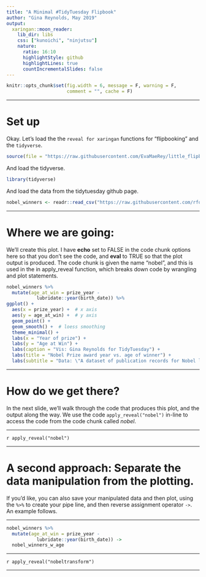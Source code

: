 ```yaml
---
title: "A Minimal #TidyTuesday Flipbook"
author: "Gina Reynolds, May 2019"
output:
  xaringan::moon_reader:
    lib_dir: libs
    css: ["kunoichi", "ninjutsu"]
    nature:
      ratio: 16:10
      highlightStyle: github
      highlightLines: true
      countIncrementalSlides: false
---
```



```r
knitr::opts_chunk$set(fig.width = 6, message = F, warning = F, 
                      comment = "", cache = F)
```



---

# Set up

Okay. Let's load the the `reveal for xaringan` functions for "flipbooking" and the `tidyverse`.

```r
source(file = "https://raw.githubusercontent.com/EvaMaeRey/little_flipbooks_library/master/xaringan_reveal_parentheses_balanced.R")
```


And load the tidyverse.

```r
library(tidyverse)
```

And load the data from the tidytuesday github page. 

```r
nobel_winners <- readr::read_csv("https://raw.githubusercontent.com/rfordatascience/tidytuesday/master/data/2019/2019-05-14/nobel_winners.csv")

```

---

# Where we are going: 

We'll create this plot.  I have **echo** set to FALSE in the code chunk options here so that you don't see the code, and **eval** to TRUE so that the plot output is produced.  The code chunk is given the name "nobel", and this is used in the in apply_reveal function, which breaks down code by wrangling and plot statements. 

```r
nobel_winners %>% 
  mutate(age_at_win = prize_year -
           lubridate::year(birth_date)) %>% 
ggplot() + 
  aes(x = prize_year) +  # x axis 
  aes(y = age_at_win) +  # y axis
  geom_point() +
  geom_smooth() +  # loess smoothing
  theme_minimal() +
  labs(x = "Year of prize") +
  labs(y = "Age at Win") +
  labs(caption = "Vis: Gina Reynolds for TidyTuesday") +
  labs(title = "Nobel Prize award year vs. age of winner") +
  labs(subtitle = "Data: \"A dataset of publication records for Nobel laureates\" \nLi, Jichao; Yin, Yian; Fortunato, Santo; Wang Dashun, 2018 ")
```
 

 
---

# How do we get there?

In the next slide, we'll walk through the code that produces this plot, and the output along the way. We use the code `apply_reveal("nobel")` in-line to access the code from the code chunk called *nobel*.
 
---

`r apply_reveal("nobel")`


---

# A second approach: Separate the data manipulation from the plotting.

If you'd like, you can also save your manipulated data and then plot, using the `%>%` to create your pipe line, and then reverse assignment operator `->`.  An example follows. 

---

```r
nobel_winners %>% 
  mutate(age_at_win = prize_year -
           lubridate::year(birth_date)) -> 
  nobel_winners_w_age
```


---

`r apply_reveal("nobeltransform")`

---
